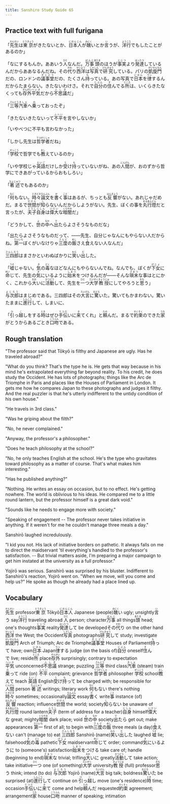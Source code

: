 ```yaml
---
title: Sanshiro Study Guide 65
---
```


## Practice text with full furigana

<p>
「<ruby><rb>先生</rb><rt>せんせい</rt></ruby>は<ruby><rb>東京</rb><rt>とうきょう</rt></ruby>がきたないとか、<ruby><rb>日本人</rb><rt>にほんじん</rt></ruby>が<ruby><rb>醜</rb><rt>みにく</rt></ruby>いとか<ruby><rb>言</rb><rt>い</rt></ruby>うが、<ruby><rb>洋行</rb><rt>ようこう</rt></ruby>でもしたことがあるのか」
</p>

<p>
「なにするもんか。ああいう<ruby><rb>人</rb><rt>ひと</rt></ruby>なんだ。<ruby><rb>万事</rb><rt>ばんじ</rt></ruby><ruby><rb>頭</rb><rt>あたま</rt></ruby>のほうが<ruby><rb>事実</rb><rt>じじつ</rt></ruby>より<ruby><rb>発達</rb><rt>はったつ</rt></ruby>しているんだからああなるんだね。その<ruby><rb>代</rb><rt>かわ</rt></ruby>り<ruby><rb>西洋</rb><rt>せいよう</rt></ruby>は<ruby><rb>写真</rb><rt>しゃしん</rt></ruby>で<ruby><rb>研究</rb><rt>けんきゅう</rt></ruby>している。パリの<ruby><rb>凱旋門</rb><rt>がいせんもん</rt></ruby>だの、ロンドンの<ruby><rb>議事堂</rb><rt>ぎじどう</rt></ruby>だの、たくさん<ruby><rb>持</rb><rt>も</rt></ruby>っている。あの写真で<ruby><rb>日本</rb><rt>にほん</rt></ruby>を<ruby><rb>律</rb><rt>りっ</rt></ruby>するんだからたまらない。きたないわけさ。それで<ruby><rb>自分</rb><rt>じぶん</rt></ruby>の<ruby><rb>住</rb><rt>す</rt></ruby>んでる<ruby><rb>所</rb><rt>ところ</rt></ruby>は、いくらきたなくっても<ruby><rb>存外</rb><rt>ぞんがい</rt></ruby><ruby><rb>平気</rb><rt>へいき</rt></ruby>だから<ruby><rb>不思議</rb><rt>ふしぎ</rt></ruby>だ」
</p>

<p>
「<ruby><rb>三等</rb><rt>さんとう</rt></ruby><ruby><rb>汽車</rb><rt>きしゃ</rt></ruby>へ<ruby><rb>乗</rb><rt>の</rt></ruby>っておったぞ」
</p>

<p>
「きたないきたないって<ruby><rb>不平</rb><rt>ふへい</rt></ruby>を言やしないか」
</p>

<p>「いやべつに不平も言わなかった」</p>
<p>
「しかし先生は<ruby><rb>哲学者</rb><rt>てつがくしゃ</rt></ruby>だね」
</p>

<p>
「<ruby><rb>学校</rb><rt>がっこう</rt></ruby>で哲学でも<ruby><rb>教</rb><rt>おし</rt></ruby>えているのか」
</p>

<p>
「いや学校じゃ<ruby><rb>英語</rb><rt>えいご</rt></ruby>だけしか<ruby><rb>受</rb><rt>う</rt></ruby>け<ruby><rb>持</rb><rt>も</rt></ruby>っていないがね、あの<ruby><rb>人間</rb><rt>にんげん</rt></ruby>が、おのずから哲学にできあがっているからおもしろい」
</p>

<p>
「<ruby><rb>著述</rb><rt>ちょじゅつ</rt></ruby>でもあるのか」
</p>

<p>
「<ruby><rb>何</rb><rt>なに</rt></ruby>もない。<ruby><rb>時々</rb><rt>ときどき</rt></ruby><ruby><rb>論文</rb><rt>ろんぶん</rt></ruby>を<ruby><rb>書</rb><rt>か</rt></ruby>く<ruby><rb>事</rb><rt>こと</rt></ruby>はあるが、ちっとも<ruby><rb>反響</rb><rt>はんきょう</rt></ruby>がない。あれじゃだめだ。まるで<ruby><rb>世間</rb><rt>せけん</rt></ruby>が<ruby><rb>知</rb><rt>し</rt></ruby>らないんだからしようがない。先生、ぼくの事を<ruby><rb>丸行燈</rb><rt>まるあんどん</rt></ruby>だと言ったが、<ruby><rb>夫子</rb><rt>ふうし</rt></ruby><ruby><rb>自身</rb><rt>じしん</rt></ruby>は<ruby><rb>偉大</rb><rt>いだい</rt></ruby>な<ruby><rb>暗闇</rb><rt>くらやみ</rt></ruby>だ」
</p>

<p>
「どうかして、<ruby><rb>世</rb><rt>よ</rt></ruby>の<ruby><rb>中</rb><rt>なか</rt></ruby>へ<ruby><rb>出</rb><rt>で</rt></ruby>たらよさそうなものだな」
</p>

<p>
「出たらよさそうなものだって、――先生、自分じゃなんにもやらない人だからね。<ruby><rb>第一</rb><rt>だいいち</rt></ruby>ぼくがいなけりゃ<ruby><rb>三度</rb><rt>さんど</rt></ruby>の<ruby><rb>飯</rb><rt>めし</rt></ruby>さえ<ruby><rb>食</rb><rt>く</rt></ruby>えない人なんだ」
</p>

<p>
<ruby><rb>三四郎</rb><rt>さんしろう</rt></ruby>はまさかといわぬばかりに<ruby><rb>笑</rb><rt>わら</rt></ruby>い<ruby><rb>出</rb><rt>だ</rt></ruby>した。
</p>

<p>
「<ruby><rb>嘘</rb><rt>うそ</rt></ruby>じゃない。<ruby><rb>気</rb><rt>き</rt></ruby>の<ruby><rb>毒</rb><rt>どく</rt></ruby>なほどなんにもやらないんでね。なんでも、ぼくが<ruby><rb>下女</rb><rt>げじょ</rt></ruby>に<ruby><rb>命</rb><rt>めい</rt></ruby>じて、先生の<ruby><rb>気</rb><rt>き</rt></ruby>にいるように<ruby><rb>始末</rb><rt>しまつ</rt></ruby>をつけるんだが――そんな<ruby><rb>瑣末</rb><rt>さまつ</rt></ruby>な事はとにかく、これから<ruby><rb>大</rb><rt>おお</rt></ruby>いに<ruby><rb>活動</rb><rt>かつどう</rt></ruby>して、先生を<ruby><rb>一</rb><rt>ひと</rt></ruby>つ<ruby><rb>大学</rb><rt>だいがく</rt></ruby><ruby><rb>教授</rb><rt>きょうじゅ</rt></ruby>にしてやろうと<ruby><rb>思</rb><rt>おも</rt></ruby>う」
</p>

<p>
<ruby><rb>与次郎</rb><rt>よじろう</rt></ruby>はまじめである。三四郎はその<ruby><rb>大言</rb><rt>たいげん</rt></ruby>に<ruby><rb>驚</rb><rt>おどろ</rt></ruby>いた。驚いてもかまわない。驚いたままに<ruby><rb>進行</rb><rt>しんこう</rt></ruby>して、しまいに、
</p>

<p>
「<ruby><rb>引</rb><rt>ひ</rt></ruby>っ<ruby><rb>越</rb><rt>こ</rt></ruby>しをする<ruby><rb>時</rb><rt>とき</rt></ruby>はぜひ<ruby><rb>手伝</rb><rt>てつだ</rt></ruby>いに<ruby><rb>来</rb><rt>き</rt></ruby>てくれ」と<ruby><rb>頼</rb><rt>たの</rt></ruby>んだ。まるで<ruby><rb>約束</rb><rt>やくそく</rt></ruby>のできた<ruby><rb>家</rb><rt>うち</rt></ruby>がとうからあるごとき<ruby><rb>口吻</rb><rt>こうふん</rt></ruby>である。
</p>


## Rough translation

"The professor said that Tōkyō is filthy and Japanese are ugly. Has he traveled abroad?"

"What do you think? That's the type he is. He gets that way because in his mind he's extrapolated everything far beyond reality. To his credit, he does study the Occident. He has lots of photographs; things like the Arc de Triomphe in Paris and places like the Houses of Parliament in London. It gets me how he compares Japan to these photographs and judges it filthy. And the real puzzler is that he's utterly indifferent to the untidy condition of his own house."

"He travels in 3rd class."

"Was he griping about the filth?"

"No, he never complained."

"Anyway, the professor's a philosopher."

"Does he teach philosophy at the school?"

"No, he only teaches English at the school. He's the type who gravitates toward philosophy as a matter of course. That's what makes him interesting."

"Has he published anything?"

"Nothing. He writes an essay on occasion, but to no effect. He's getting nowhere. The world is oblivious to his ideas. He compared me to a little round lantern, but the professor himself is a great dark void."

"Sounds like he needs to engage more with society."

"Speaking of engagement -- The professor never takes initiative in anything. If it weren't for me he couldn't manage three meals a day."

Sanshirō laughed incredulously.

"I kid you not. His lack of initiative borders on pathetic. It always falls on me to direct the maidservant 'til everything's handled to the professor's satisfaction. -- But trivial matters aside, I'm preparing a major campaign to get him instated at the university as a full professor."

Yojirō was serious. Sanshirō was surprised by his bluster. Indifferent to Sanshirō's reaction, Yojirō went on. "When we move, will you come and help us?" He spoke as though he already had a place lined up. 


## Vocabulary

<p>
<span class="vocabstudy"><ruby><rb>先生</rb><rt>せんせい</rt></ruby>&nbsp;professor</span><span class="vocabstudy"><ruby><rb>東京</rb><rt>とうきょう</rt></ruby>&nbsp;Tōkyō</span><span class="vocabstudy"><ruby><rb>日本人</rb><rt>にほんじん</rt></ruby>&nbsp;Japanese (people)</span><span class="vocabstudy"><ruby><rb>醜</rb><rt>みにく</rt></ruby>い&nbsp;ugly; unsightly</span><span class="vocabstudy"><ruby><rb>言</rb><rt>い</rt></ruby>う&nbsp;say</span><span class="vocabstudy"><ruby><rb>洋行</rb><rt>ようこう</rt></ruby>&nbsp;traveling abroad</span>
<span class="vocabstudy"><ruby><rb>人</rb><rt>ひと</rt></ruby>&nbsp;person; character</span><span class="vocabstudy"><ruby><rb>万事</rb><rt>ばんじ</rt></ruby>&nbsp;all things</span><span class="vocabstudy"><ruby><rb>頭</rb><rt>あたま</rt></ruby>&nbsp;head; one's thoughts</span><span class="vocabstudy"><ruby><rb>事実</rb><rt>じじつ</rt></ruby>&nbsp;reality</span><span class="vocabstudy"><ruby><rb>発達</rb><rt>はったつ</rt></ruby>して&nbsp;be developed</span><span class="vocabstudy">その<ruby><rb>代</rb><rt>かわ</rt></ruby>り&nbsp;on the other hand</span><span class="vocabstudy"><ruby><rb>西洋</rb><rt>せいよう</rt></ruby>&nbsp;the West; the Occident</span><span class="vocabstudy"><ruby><rb>写真</rb><rt>しゃしん</rt></ruby>&nbsp;photographs</span><span class="vocabstudy"><ruby><rb>研究</rb><rt>けんきゅう</rt></ruby>して&nbsp;study; investigate</span><span class="vocabstudy"><ruby><rb>凱旋門</rb><rt>がいせんもん</rt></ruby>&nbsp;Arch of Triumph; Arc de Triomphe</span><span class="vocabstudy"><ruby><rb>議事堂</rb><rt>ぎじどう</rt></ruby>&nbsp;Houses of Parliament</span><span class="vocabstudy"><ruby><rb>持</rb><rt>も</rt></ruby>って&nbsp;have; own</span><span class="vocabstudy"><ruby><rb>日本</rb><rt>にほん</rt></ruby>&nbsp;Japan</span><span class="vocabstudy"><ruby><rb>律</rb><rt>りっ</rt></ruby>する&nbsp;judge (on the basis of)</span><span class="vocabstudy"><ruby><rb>自分</rb><rt>じぶん</rt></ruby>&nbsp;oneself</span><span class="vocabstudy"><ruby><rb>住</rb><rt>す</rt></ruby>んで&nbsp;live; reside</span><span class="vocabstudy"><ruby><rb>所</rb><rt>ところ</rt></ruby>&nbsp;place</span><span class="vocabstudy"><ruby><rb>存外</rb><rt>ぞんがい</rt></ruby>&nbsp;surprisingly; contrary to expectation</span><span class="vocabstudy"><ruby><rb>平気</rb><rt>へいき</rt></ruby>&nbsp;unconcerned</span><span class="vocabstudy"><ruby><rb>不思議</rb><rt>ふしぎ</rt></ruby>&nbsp;strange; puzzling</span>
<span class="vocabstudy"><ruby><rb>三等</rb><rt>さんとう</rt></ruby>&nbsp;third class</span><span class="vocabstudy"><ruby><rb>汽車</rb><rt>きしゃ</rt></ruby>&nbsp;(steam) train</span><span class="vocabstudy"><ruby><rb>乗</rb><rt>の</rt></ruby>って&nbsp;ride (on)</span>
<span class="vocabstudy"><ruby><rb>不平</rb><rt>ふへい</rt></ruby>&nbsp;complaint; grievance</span>
<span class="vocabstudy"><ruby><rb>哲学者</rb><rt>てつがくしゃ</rt></ruby>&nbsp;philosopher</span>
<span class="vocabstudy"><ruby><rb>学校</rb><rt>がっこう</rt></ruby>&nbsp;school</span><span class="vocabstudy"><ruby><rb>教</rb><rt>おし</rt></ruby>えて&nbsp;teach</span>
<span class="vocabstudy"><ruby><rb>英語</rb><rt>えいご</rt></ruby>&nbsp;English</span><span class="vocabstudy"><ruby><rb>受</rb><rt>う</rt></ruby>け<ruby><rb>持</rb><rt>も</rt></ruby>って&nbsp;be charged with; be responsible for</span><span class="vocabstudy"><ruby><rb>人間</rb><rt>にんげん</rt></ruby>&nbsp;person</span>
<span class="vocabstudy"><ruby><rb>著述</rb><rt>ちょじゅつ</rt></ruby>&nbsp;writings; literary work</span>
<span class="vocabstudy"><ruby><rb>何</rb><rt>なに</rt></ruby>もない&nbsp;there's nothing</span><span class="vocabstudy"><ruby><rb>時々</rb><rt>ときどき</rt></ruby>&nbsp;sometimes; occasionally</span><span class="vocabstudy"><ruby><rb>論文</rb><rt>ろんぶん</rt></ruby>&nbsp;essay</span><span class="vocabstudy"><ruby><rb>書</rb><rt>か</rt></ruby>く&nbsp;write</span><span class="vocabstudy"><ruby><rb>事</rb><rt>こと</rt></ruby>&nbsp;instance (of)</span><span class="vocabstudy"><ruby><rb>反響</rb><rt>はんきょう</rt></ruby>&nbsp;reaction; influence</span><span class="vocabstudy"><ruby><rb>世間</rb><rt>せけん</rt></ruby>&nbsp;the world; society</span><span class="vocabstudy"><ruby><rb>知</rb><rt>し</rt></ruby>らない&nbsp;be unaware of</span><span class="vocabstudy"><ruby><rb>丸行燈</rb><rt>まるあんどん</rt></ruby>&nbsp;round lantern</span><span class="vocabstudy"><ruby><rb>夫子</rb><rt>ふうし</rt></ruby>&nbsp;(term of address for a teacher)</span><span class="vocabstudy"><ruby><rb>自身</rb><rt>じしん</rt></ruby>&nbsp;himself</span><span class="vocabstudy"><ruby><rb>偉大</rb><rt>いだい</rt></ruby>な&nbsp;great; mighty</span><span class="vocabstudy"><ruby><rb>暗闇</rb><rt>くらやみ</rt></ruby>&nbsp;dark place; void</span>
<span class="vocabstudy"><ruby><rb>世</rb><rt>よ</rt></ruby>の<ruby><rb>中</rb><rt>なか</rt></ruby>&nbsp;society</span><span class="vocabstudy"><ruby><rb>出</rb><rt>で</rt></ruby>たら&nbsp;get out; make appearances</span>
<span class="vocabstudy"><ruby><rb>第一</rb><rt>だいいち</rt></ruby>&nbsp;first of all; to begin with</span><span class="vocabstudy"><ruby><rb>三度</rb><rt>さんど</rt></ruby>の<ruby><rb>飯</rb><rt>めし</rt></ruby>&nbsp;three meals (a day)</span><span class="vocabstudy"><ruby><rb>食</rb><rt>く</rt></ruby>えない&nbsp;can't (manage to) eat</span>
<span class="vocabstudy"><ruby><rb>三四郎</rb><rt>さんしろう</rt></ruby>&nbsp;Sanshirō (name)</span><span class="vocabstudy"><ruby><rb>笑</rb><rt>わら</rt></ruby>い<ruby><rb>出</rb><rt>だ</rt></ruby>した&nbsp;laughed</span>
<span class="vocabstudy"><ruby><rb>嘘</rb><rt>うそ</rt></ruby>&nbsp;lie; falsehood</span><span class="vocabstudy"><ruby><rb>気</rb><rt>き</rt></ruby>の<ruby><rb>毒</rb><rt>どく</rt></ruby>&nbsp;pathetic</span><span class="vocabstudy"><ruby><rb>下女</rb><rt>げじょ</rt></ruby>&nbsp;maidservant</span><span class="vocabstudy"><ruby><rb>命</rb><rt>めい</rt></ruby>じて&nbsp;order; command</span><span class="vocabstudy"><ruby><rb>気</rb><rt>き</rt></ruby>にいるように&nbsp;to (someone's) satisfaction</span><span class="vocabstudy"><ruby><rb>始末</rb><rt>しまつ</rt></ruby>をつける&nbsp;take care of; handle (beginning to end)</span><span class="vocabstudy"><ruby><rb>瑣末</rb><rt>さまつ</rt></ruby>な&nbsp;trivial; trifling</span><span class="vocabstudy"><ruby><rb>大</rb><rt>おお</rt></ruby>いに&nbsp;greatly</span><span class="vocabstudy"><ruby><rb>活動</rb><rt>かつどう</rt></ruby>して&nbsp;take action; take initiative</span><span class="vocabstudy"><ruby><rb>一</rb><rt>ひと</rt></ruby>つ&nbsp;one (of something)</span><span class="vocabstudy"><ruby><rb>大学</rb><rt>だいがく</rt></ruby>&nbsp;university</span><span class="vocabstudy"><ruby><rb>教授</rb><rt>きょうじゅ</rt></ruby>&nbsp;(full) professor</span><span class="vocabstudy"><ruby><rb>思</rb><rt>おも</rt></ruby>う&nbsp;think; intend (to do)</span>
<span class="vocabstudy"><ruby><rb>与次郎</rb><rt>よじろう</rt></ruby>&nbsp;Yojirō (name)</span><span class="vocabstudy"><ruby><rb>大言</rb><rt>たいげん</rt></ruby>&nbsp;big talk; boldness</span><span class="vocabstudy"><ruby><rb>驚</rb><rt>おどろ</rt></ruby>いた&nbsp;be surprised (at)</span><span class="vocabstudy"><ruby><rb>進行</rb><rt>しんこう</rt></ruby>して&nbsp;continue on</span>
<span class="vocabstudy"><ruby><rb>引</rb><rt>ひ</rt></ruby>っ<ruby><rb>越</rb><rt>こ</rt></ruby>し&nbsp;move (one's residence)</span><span class="vocabstudy"><ruby><rb>時</rb><rt>とき</rt></ruby>&nbsp;time; occasion</span><span class="vocabstudy"><ruby><rb>手伝</rb><rt>てつだ</rt></ruby>いに<ruby><rb>来</rb><rt>き</rt></ruby>て&nbsp;come and help</span><span class="vocabstudy"><ruby><rb>頼</rb><rt>たの</rt></ruby>んだ&nbsp;requested</span><span class="vocabstudy"><ruby><rb>約束</rb><rt>やくそく</rt></ruby>&nbsp;agreement; arrangement</span><span class="vocabstudy"><ruby><rb>家</rb><rt>うち</rt></ruby>&nbsp;house</span><span class="vocabstudy"><ruby><rb>口吻</rb><rt>こうふん</rt></ruby>&nbsp;manner of speaking; intimation</span>
</p>
